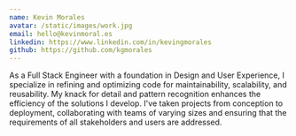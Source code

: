 ```yaml
---
name: Kevin Morales
avatar: /static/images/work.jpg
email: hello@kevinmoral.es
linkedin: https://www.linkedin.com/in/kevingmorales
github: https://github.com/kgmorales
---
```


<p>

As a Full Stack Engineer with a foundation in Design and User Experience, I specialize in
refining and optimizing code for maintainability, scalability, and reusability. My knack
for detail and pattern recognition enhances the efficiency of the solutions I develop.
I've taken projects from conception to deployment, collaborating with teams of varying
sizes and ensuring that the requirements of all stakeholders and users are addressed.

</p>
